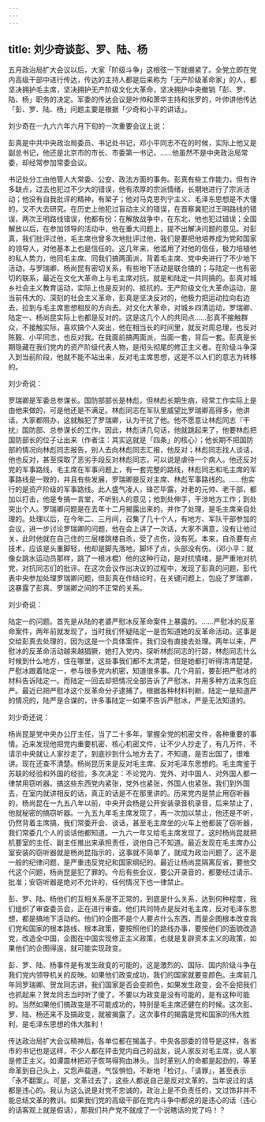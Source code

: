 ```yaml
---
---
---
```

title: 刘少奇谈彭、罗、陆、杨
---




五月政治局扩大会议以后，大家「阶级斗争」这根弦一下就绷紧了。全党立即在党内高级干部中进行传达，传达的主持人都是后来称为「无产阶级革命家」的人，都坚决拥护毛主席，坚决拥护无产阶级文化大革命，坚决拥护中央撤销「彭、罗、陆、杨」职务的决定。军委的传达会议是叶帅和萧华主持和张罗的，叶帅讲他传达「彭、罗、陆、杨」问题主要是根据「少奇和小平的讲话」。

刘少奇在一九六六年六月下旬的一次重要会议上说：

彭真是中共中央政治局委员、书记处书记，邓小平同志不在的时候，实际上他又是副总书记，他还是北京市的市长、市委第一书记，……他虽然不是中央政治局常委，却经常参加常委会议。

书记处分工由他管人大常委、公安、政法方面的事务。彭真有些工作能力，但有许多缺点，过去也犯过不少大的错误，他有浓厚的宗派情绪，长期地进行了宗派活动；他没有自我批评的精神，有架子；他对马克思列宁主义、毛泽东思想是不大懂的，又不大去研究。在历史上他犯过盲动主义的错误，在晋察冀犯过王明路线的错误，两次王明路线错误，他都有份：在解放战争中，在东北，他也犯过错误；全国解放以后，在参加领导的活动中，他在重大问题上，提不出解决问题的意见。对彭真，我们批评过他，毛主席也曾多次地批评过他，我们是要把他培养成为党和国家的领导人，对他基本上也是信任的。这几年来，他滥用了对他的信任，极力培植他的私人势力，他同毛主席、同我们搞两面派，背着毛主席、党中央进行了不少地下活动，与罗瑞卿、杨尚昆有密切关系，有些地下活动是联合搞的；与陆定一也有密切的联系，最近在文化大革命上与毛主席对抗，就是和陆定一共同搞的。彭真对城乡社会主义教育运动，实际上也是反对的、抵抗的。无产阶级文化大革命运动，是当前伟大的、深刻的社会主义革命，彭真是坚决反对的，他极力把运动拉向右边去，拉到与毛主席思想相反的方向去。对文化大革命，对城乡四清运动，罗瑞卿、陆定一、杨尚昆实际上也都是反对的。这是这几个人的共同点……彭真不接触群众，不接触实际，喜欢搞个人突出，他在相当长的时间里，就反对周总理，也反对陈毅、小平同志，也反对我。在我面前搞两面派，当面一套，背后一套。彭真是长期隐藏在我们党内的资产阶级代表人物，是彻头彻尾的修正主义者。在阶级斗争深入到当前阶段，他就不能不站出来，反对毛主席思想，这是不以人们的意志为转移的。

刘少奇说：

罗瑞卿是军委总参谋长。国防部部长是林彪，但林彪长期生病，经常工作实际上是由他来做的，可是他还是不满足。林彪同志在军队里威望比罗瑞卿高得多，他讲话，大家都照办，这就触犯了罗瑞卿，认为干扰了他。他不愿意让林彪同志『干扰』国防部、总参谋长的工作，因此，林彪讲几句话，他就跳起来了，他要林彪把国防部长的位子让出来（作者注：其实这就是「四条」的核心）；他长期不把国防部的情况向林彪同志报告，别人去向林彪同志汇报，他反对；林彪同志找人谈话，他也反对，甚至探取了恶劣手段反对林彪同志，可以说是虐待一个病人。他还反对党的军事路线，毛主席在军事问题上，有一套完整的路线，林彪同志和毛主席的军事路线是一致的，并且有些发展，罗瑞卿是反对主席、林彪军事路线的。……他实行的是资产阶级的军事路线。此人盛气凌人，锋芒毕露，对老的元帅、老干部，都加以打击，他是专搞一言堂，不听别人的意见；他到处伸手，干涉地方工作；到处突出个人。罗瑞卿问题是在去年十二月揭露出来的，并作了处理，是毛主席亲自处理的。处理以后，在今年二、三月间，召集了几十个人，有地方、军队干部参加的会议，进一步讨论罗瑞卿的问题，他在会上讲了一次话，大家不满意，没有让他过关，此时他就在自己住的三层楼跳楼自杀，受了点伤，没有死。本来，自杀要有点技术，应该是头重脚轻，他却是脚先落地，脚坏了点，头部没有伤。（邓小平：就像女跳水运动员那样，跳了一根冰棍）他的这种行动，是对抗情绪，是严重地对抗党，对抗同志们的批评。在这次会议作出决议的过程中，发现了彭真的问题，彭代表中央参加处理罗瑞卿问题，但彭真在作结论时，在关键问题上，包庇了罗瑞卿，这暴露了彭真、罗瑞卿之间的不正常的关系。

刘少奇说：

陆定一的问题。首先是从陆的老婆严慰冰反革命案件上暴露的。……严慰冰的反革命案件，两年前就发现了，当时我们怀疑陆定一是否知道她的反革命活动。这事是交给彭真去处理的，因为这是一个具体案件，我们没有直接去处理。两年以来，严慰冰的反革命活动越来越猖獗，她打入党内，探听林彪同志的行踪，林彪同志什么时候到什么地方，住在哪里，这些事我们都不太清楚，但是她都打听得清清楚楚。严慰冰跟着陆定一，参与很多党内机密，知道很多事。几个月前，要彭把严慰冰的材料告诉陆定一。而陆定一回去却把情况全部告诉了严慰冰，并用多种方法来包庇严。最近已把严慰冰这个反革命分子逮捕了。根据各种材料判断，陆定一是知道严的情况的，陆严是合谋的，许多事陆定一如果不告诉严慰冰，严是无法知道的。

刘少奇还说：

杨尚昆是党中央办公厅主任，当了二十多年，掌握全党的机密文件，各种重要的事情。近来发现他把党内重要机密、核心机密文件，让不少人抄走了，有几万件，不请示中央就让人家抄走了，到底抄到什么地方去了，不知道，是否出国了，很难讲。现在还查不清楚。杨尚昆历来是反对毛主席、反对毛泽东思想的。毛主席鉴于苏联的经验和外国的经验，多次决定：不论党内、党外、对中国人、对外国人都一律禁用窃听器。搞这些东西党内紧张，党外也紧张，外国人也紧张。我们到外国去，在室内就讲相反的话，真正的话是不在那里讲的。历来党内是禁止用窃听器的，杨尚昆在一九五八年以前，中央开会杨是公开安装录音机录音，后来禁止了，他就秘密的搞窃听器。一九五九年毛主席发现了，再一次加以禁止，他还是不听，仍然背着主席搞，我们常委开会、谈话，甚至毛主席坐的火车上他都装了窃听器，我们常委几个人的谈话他都知道。一九六一年又给毛主席发现了。这时杨尚昆就把机要室的主任、副主任推出来承担责任，说他自己不知道。最近发现在毛主席办公室安装的窃听器就是杨尚昆指示的，这事就不简单了，就成为政治问题了。这不是一般的纪律问题，是严重违反党纪和国家纲纪的。最近让杨尚昆隔离反省，要他交代这个问题，杨尚昆是犯了罪的。今后有些会议，要公开录音的，都要经过请示、批准；安窃听器是绝对不允许的，任何情况下也一律禁止。

彭、罗、陆、杨他们的互相关系是不正常的，到底是什么关系，达到何种程度，我们组织了审查委员会，正在进行审查。他们共同特点是反对毛主席，反对毛泽东思想，都是搞地下活动的。他们的企图不是个人要点什么东西，而是企图根本改变我们党和国家的根本路线、根本政策，要按照他们的路线办事，要按他们的面貌改造党，改造全中国，企图在中国实现修正主义政策，也就是复辟资本主义的政策，如果他们的企图得逞，就可能实现政变。

彭、罗、陆、杨事件是有发生政变的可能的，这是激烈的、国际、国内阶级斗争在我们党内领导机关的反映。如果他们政变成功，我们的国家就要变颜色。主席前几年同罗瑞卿、贺龙同志讲，我们国家是否会变颜色，如果发生政变，会不会把我们也抓起来？贺龙同志当时听了傻了。不要以为政变是没有可能的，是有这种可能的。当然如果他们搞政变是不可能成功的，特别是毛主席还健在的时候。这次彭、罗、陆、杨还来不及搞政变，就被揭露了。这次事件的揭露是党和国家的伟大胜利，是毛泽东思想的伟大胜利！

传达政治局扩大会议精神后，各单位都在揭盖子，中央各部委的领导是这样，各省市的书记也是这样，不少人都在抨击党内自己的战友，说人家反对毛主席，说人家是修正主义。如谭震林把邓子恢骂得狗血淋头。当时革别人的命都是起劲的，等革命革到自己头上，又怨声载道，气馁惧怕，不断地「检讨」、「请罪」，甚至表示「永不翻案」。可是，文革过去了，这些人都说自己是反对文革的，当年说过的话都是违心的。我认为这么说是对党不忠诚的，政治上是不负责任的，文过饰非并不能总结文革的教训。如果我们党的高级干部在党内斗争中都说的是违心的话（违心的话客观上就是假话），那我们共产党不就成了一个说瞎话的党了吗！？